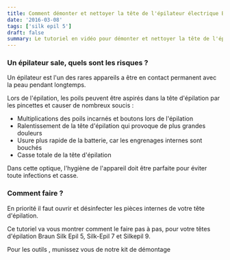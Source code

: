 ```yaml
---
title: Comment démonter et nettoyer la tête de l'épilateur électrique Braun Silk Epil 5 ?
date: '2016-03-08'
tags: ['silk epil 5']
draft: false
summary: Le tutoriel en vidéo pour démonter et nettoyer la tête de l'épilateur électrique Braun Silk Epil 9.
---
```


### Un épilateur sale, quels sont les risques ?

Un épilateur est l'un des rares appareils a être en contact permanent avec la peau pendant longtemps.

Lors de l'épilation, les poils peuvent être aspirés dans la tête d'épilation par les pincettes et causer de nombreux soucis :

- Multiplications des poils incarnés et boutons lors de l'épilation
- Ralentissement de la tête d'épilation qui provoque de plus grandes douleurs
- Usure plus rapide de la batterie, car les engrenages internes sont bouchés
- Casse totale de la tête d'épilation

Dans cette optique, l'hygiène de l'appareil doit être parfaite pour éviter toute infections et casse.

### Comment faire ?

En priorité il faut ouvrir et désinfecter les pièces internes de votre tête d'épilation.

Ce tutoriel va vous montrer comment le faire pas à pas, pour votre têtes d'épilation Braun Silk Epil 5, Silk-Epil 7 et Silkepil 9.

Pour les outils , munissez vous de notre kit de démontage

<YouTube id="8R3v95NX8vQ" title="Optional Title" />
